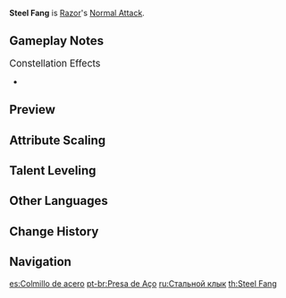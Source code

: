 {{Talent Infobox
|image         = Talent Steel Fang.png
|character     = Razor
|type          = Normal Attack
|info          = '''Normal Attack'''<br />Perform up to 4 consecutive strikes.<br /><br />'''Charged Attack'''<br />Drains Stamina over time to perform continuous spinning attacks against all nearby opponents.<br />At the end of the sequence, perform a more powerful slash.<br /><br />'''Plunging Attack'''<br />Plunges from mid-air to strike the ground below, damaging opponents along the path and dealing [[AoE]] DMG upon impact.
|hit1          = 95.9–181%
|hit2          = 82.6–156%
|hit3          = 103–195%
|hit4          = 136–257%
|attr5         = Charged Attack Spinning DMG
|value5        = 62.5–132%
|attr6         = Charged Attack Final DMG
|value6        = 113–239%
|attr7         = Charged Attack Stamina Cost
|value7        = 40/s
|attr8         = Max Duration
|value8        = 5s
|attr9         = Plunge DMG
|value9        = 82.0–174%
|attr10        = Low Plunge DMG
|value10       = 164–347%
|attr11        = High Plunge DMG
|value11       = 205–434%
|scale_att1    = ATK
}}
'''Steel Fang''' is [[Razor]]'s [[Normal Attack]].

==Gameplay Notes==
;<big>Constellation Effects</big>
*{{TalentNote|constellation|6|Lupus Fulguris}}

==Preview==
{{Preview
|file1    = Steel Fang Normal Preview
|caption1 = Normal Attack

|file2    = Steel Fang Charged Preview
|caption2 = Charged Attack

|file3    = Steel Fang Plunge Preview
|caption3 = Plunge Attack
}}
{{clr}}

==Attribute Scaling==
{{Talent Scaling
|talentType=Normal Attack
|levels=11
|order=hit1,hit2,hit3,hit4,charged_title,chargedattackspinningdmg,chargedattackfinaldmg,stamina,maxduration,plunge_title,plunge,plungelow,plungehigh
|titles=1-Hit DMG (%),2-Hit DMG (%),3-Hit DMG (%),4-Hit DMG (%),Charged Attack,Charged Attack Spinning DMG (%),Charged Attack Final DMG (%),Charged Attack Stamina Cost,Max Duration,Plunging Attack,Plunge DMG (%),Low Plunge DMG (%),High Plunge DMG (%)
|hit1_1=95.92
|hit1_2=102.46
|hit1_3=109
|hit1_4=117.72
|hit1_5=124.26
|hit1_6=131.89
|hit1_7=141.7
|hit1_8=151.51
|hit1_9=161.32
|hit1_10=171.13
|hit1_11=180.94
|hit2_1=82.63
|hit2_2=88.27
|hit2_3=93.9
|hit2_4=101.41
|hit2_5=107.05
|hit2_6=113.62
|hit2_7=122.07
|hit2_8=130.52
|hit2_9=138.97
|hit2_10=147.42
|hit2_11=155.87
|hit3_1=103.31
|hit3_2=110.36
|hit3_3=117.4
|hit3_4=126.79
|hit3_5=133.84
|hit3_6=142.05
|hit3_7=152.62
|hit3_8=163.19
|hit3_9=173.75
|hit3_10=184.32
|hit3_11=194.88
|hit4_1=136.05
|hit4_2=145.32
|hit4_3=154.6
|hit4_4=166.97
|hit4_5=176.24
|hit4_6=187.07
|hit4_7=200.98
|hit4_8=214.89
|hit4_9=228.81
|hit4_10=242.72
|hit4_11=256.64
|chargedattackspinningdmg_1=62.54
|chargedattackspinningdmg_2=67.63
|chargedattackspinningdmg_3=72.72
|chargedattackspinningdmg_4=79.99
|chargedattackspinningdmg_5=85.08
|chargedattackspinningdmg_6=90.9
|chargedattackspinningdmg_7=98.9
|chargedattackspinningdmg_8=106.9
|chargedattackspinningdmg_9=114.9
|chargedattackspinningdmg_10=123.62
|chargedattackspinningdmg_11=132.35
|chargedattackfinaldmg_1=113.09
|chargedattackfinaldmg_2=122.3
|chargedattackfinaldmg_3=131.5
|chargedattackfinaldmg_4=144.65
|chargedattackfinaldmg_5=153.86
|chargedattackfinaldmg_6=164.38
|chargedattackfinaldmg_7=178.84
|chargedattackfinaldmg_8=193.31
|chargedattackfinaldmg_9=207.77
|chargedattackfinaldmg_10=223.55
|chargedattackfinaldmg_11=239.33
|stamina=40/s
|maxduration=5s
|plunge_1=82.05
|plunge_2=88.72
|plunge_3=95.4
|plunge_4=104.94
|plunge_5=111.62
|plunge_6=119.25
|plunge_7=129.75
|plunge_8=140.24
|plunge_9=150.74
|plunge_10=162.19
|plunge_11=173.63
|plungelow_1=164.06
|plungelow_2=177.41
|plungelow_3=190.77
|plungelow_4=209.84
|plungelow_5=223.2
|plungelow_6=238.46
|plungelow_7=259.44
|plungelow_8=280.43
|plungelow_9=301.41
|plungelow_10=324.3
|plungelow_11=347.19
|plungehigh_1=204.92
|plungehigh_2=221.6
|plungehigh_3=238.28
|plungehigh_4=262.1
|plungehigh_5=278.78
|plungehigh_6=297.85
|plungehigh_7=324.06
|plungehigh_8=350.27
|plungehigh_9=376.48
|plungehigh_10=405.07
|plungehigh_11=433.66
}}

==Talent Leveling==
{{Talent Upgrade|Razor}}

==Other Languages==
{{Other Languages
|en      = Steel Fang
|zhs     = 钢脊
|zhs_rm  = Gāng jǐ
|zht     = 鋼脊
|zht_rm  = Gāng jǐ
|zh_tl   = Steel Spine
|ja      = 鋼の脊
|ja_rm   = Hagane no Se{{Assumed}}
|ja_tl   = Steel Posture
|ko      = 강철 마루
|ko_rm   = Gangcheol Maru
|ko_tl   = Steel Spine
|es      = Colmillo de acero
|es_tl   = Fang of Steel
|fr      = Croc d'acier
|fr_tl   = Steel Fang
|ru      = Стальной клык
|ru_tl   = 
|th      = Steel Fang
|vi      = Nanh Thép
|vi_tl   = Steel Fang
|de      = Stählernes Kreuz
|de_tl   = Steel Cross
|id      = Steel Fang
|pt      = Presa de Aço
|pt_tl   = 
}}

==Change History==
{{Change History|1.0}}

==Navigation==
{{Talent Navbox|Razor}}

[[es:Colmillo de acero]]
[[pt-br:Presa de Aço]]
[[ru:Стальной клык]]
[[th:Steel Fang]]